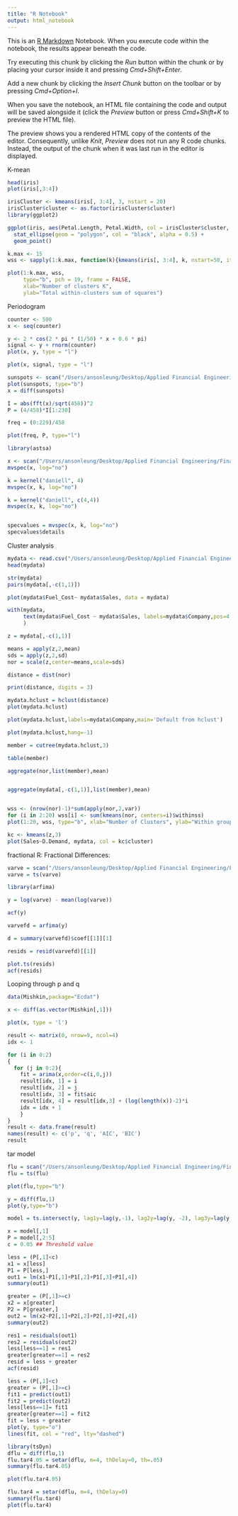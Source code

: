 ```yaml
---
title: "R Notebook"
output: html_notebook
---
```


This is an [R Markdown](http://rmarkdown.rstudio.com) Notebook. When you execute code within the notebook, the results appear beneath the code. 

Try executing this chunk by clicking the *Run* button within the chunk or by placing your cursor inside it and pressing *Cmd+Shift+Enter*. 


Add a new chunk by clicking the *Insert Chunk* button on the toolbar or by pressing *Cmd+Option+I*.

When you save the notebook, an HTML file containing the code and output will be saved alongside it (click the *Preview* button or press *Cmd+Shift+K* to preview the HTML file). 

The preview shows you a rendered HTML copy of the contents of the editor. Consequently, unlike *Knit*, *Preview* does not run any R code chunks. Instead, the output of the chunk when it was last run in the editor is displayed.

K-mean
```r
head(iris)
plot(iris[,3:4])

irisCluster <- kmeans(iris[, 3:4], 3, nstart = 20)
irisCluster$cluster <- as.factor(irisCluster$cluster)
library(ggplot2)

ggplot(iris, aes(Petal.Length, Petal.Width, col = irisCluster$cluster, fill=Species)) + 
  stat_ellipse(geom = "polygon", col = "black", alpha = 0.5) +
  geom_point()

k.max <- 15
wss <- sapply(1:k.max, function(k){kmeans(iris[, 3:4], k, nstart=50, iter.max = 15)$tot.withinss})

plot(1:k.max, wss,
     type="b", pch = 19, frame = FALSE, 
     xlab="Number of clusters K",
     ylab="Total within-clusters sum of squares")

```



Periodogram
```r
counter <- 500
x <- seq(counter)

y <- 2 * cos(2 * pi * (1/50) * x + 0.6 * pi)
signal <- y + rnorm(counter)
plot(x, y, type = "l")

plot(x, signal, type = "l")
```
```r
sunspots <- scan("/Users/ansonleung/Desktop/Applied Financial Engineering/Financial Times Series Analysis/Lecture 3/sunspots.dat")
plot(sunspots, type="b")
x = diff(sunspots)

I = abs(fft(x)/sqrt(458))^2
P = (4/458)*I[1:230]

freq = (0:229)/458

plot(freq, P, type="l")
```



```r

library(astsa)

x <- scan("/Users/ansonleung/Desktop/Applied Financial Engineering/Financial Times Series Analysis/Lecture 3/recruit.dat")
mvspec(x, log="no")

k = kernel("daniell", 4)
mvspec(x, k, log="no")

k = kernel("daniell", c(4,4)) 
mvspec(x, k, log="no")


specvalues = mvspec(x, k, log="no")
specvalues$details

```

Cluster analysis
```r

mydata <- read.csv("/Users/ansonleung/Desktop/Applied Financial Engineering/Financial Times Series Analysis/Lecture 3/utilities.csv")
head(mydata)

str(mydata)
pairs(mydata[,-c(1,1)])

plot(mydata$Fuel_Cost~ mydata$Sales, data = mydata)

with(mydata,
     text(mydata$Fuel_Cost ~ mydata$Sales, labels=mydata$Company,pos=4, cex = 0.4)
     )

z = mydata[,-c(1,1)]

means = apply(z,2,mean)
sds = apply(z,2,sd)
nor = scale(z,center=means,scale=sds)

distance = dist(nor)

print(distance, digits = 3)

mydata.hclust = hclust(distance)
plot(mydata.hclust)

plot(mydata.hclust,labels=mydata$Company,main='Default from hclust')

plot(mydata.hclust,hang=-1)

member = cutree(mydata.hclust,3)

table(member)

aggregate(nor,list(member),mean)


aggregate(mydata[,-c(1,1)],list(member),mean)


wss <- (nrow(nor)-1)*sum(apply(nor,2,var))
for (i in 2:20) wss[i] <- sum(kmeans(nor, centers=i)$withinss)
plot(1:20, wss, type="b", xlab="Number of Clusters", ylab="Within groups sum of squares")

kc <- kmeans(z,3)
plot(Sales~D.Demand, mydata, col = kc$cluster)

```

fractional R: Fractional Differences:
```r
varve = scan("/Users/ansonleung/Desktop/Applied Financial Engineering/Financial Times Series Analysis/Lecture 3/varve.dat")
varve = ts(varve)

library(arfima)

y = log(varve) - mean(log(varve))

acf(y)

varvefd = arfima(y)

d = summary(varvefd)$coef[[1]][1]

resids = resid(varvefd)[[1]] 

plot.ts(resids)
acf(resids)
```

Looping through p and q
```r

data(Mishkin,package="Ecdat")

x <- diff(as.vector(Mishkin[,1]))

plot(x, type = 'l')

result <- matrix(0, nrow=9, ncol=4)
idx <- 1

for (i in 0:2)
{
  for (j in 0:2){
    fit = arima(x,order=c(i,0,j))
    result[idx, 1] = i
    result[idx, 2] = j
    result[idx, 3] = fit$aic
    result[idx, 4] = result[idx,3] + (log(length(x))-2)*i
    idx = idx + 1
    }
}
result <- data.frame(result)
names(result) <- c('p', 'q', 'AIC', 'BIC')
result
```


tar model
```r

flu = scan("/Users/ansonleung/Desktop/Applied Financial Engineering/Financial Times Series Analysis/Lecture 3/flu.dat")
flu = ts(flu)

plot(flu,type="b")

y = diff(flu,1)
plot(y,type="b")

model = ts.intersect(y, lag1y=lag(y,-1), lag2y=lag(y, -2), lag3y=lag(y,-3), lag4y=lag(y, -4))

x = model[,1]
P = model[,2:5]
c = 0.05 ## Threshold value

less = (P[,1]<c)
x1 = x[less]
P1 = P[less,]
out1 = lm(x1~P1[,1]+P1[,2]+P1[,3]+P1[,4])
summary(out1)

greater = (P[,1]>=c)
x2 = x[greater]
P2 = P[greater,]
out2 = lm(x2~P2[,1]+P2[,2]+P2[,3]+P2[,4])
summary(out2)

res1 = residuals(out1)
res2 = residuals(out2)
less[less==1] = res1
greater[greater==1] = res2
resid = less + greater
acf(resid)

less = (P[,1]<c)
greater = (P[,1]>=c)
fit1 = predict(out1)
fit2 = predict(out2)
less[less==1]= fit1
greater[greater==1] = fit2
fit = less + greater
plot(y, type="o")
lines(fit, col = "red", lty="dashed")


```


```r


library(tsDyn)
dflu = diff(flu,1)
flu.tar4.05 = setar(dflu, m=4, thDelay=0, th=.05)
summary(flu.tar4.05)

plot(flu.tar4.05)

```


```r
flu.tar4 = setar(dflu, m=4, thDelay=0)
summary(flu.tar4)
plot(flu.tar4)
```

```r



```


```r





```




